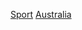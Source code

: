 {{commons category|Sports in Australia by sport}}

[[Category:澳大利亞體育|Sport]]
[[Category:各國各類體育|Australia]]